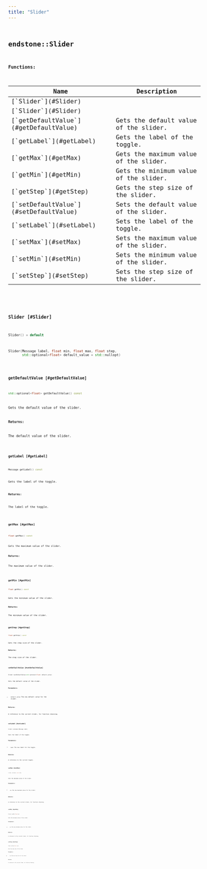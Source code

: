 ```yaml
---
title: "Slider"
---
```


## <code className="doc-symbol doc-symbol-class"/> endstone::Slider

















**Functions:**

<table>
<thead>
   <tr>
      <th>Name</th>
      <th>Description</th>
   </tr>
</thead>
<tbody>
<tr key="classendstone_1_1_slider_1a9747b93fdcc402378699b5d3d69dc81b">
    <td>[`Slider`](#Slider)</td>
    <td></td>
</tr>
<tr key="classendstone_1_1_slider_1aa4e6a206a483a5e859ea69a4b4c8e798">
    <td>[`Slider`](#Slider)</td>
    <td></td>
</tr>
<tr key="classendstone_1_1_slider_1a40402a633fa41306b80e4da2cd84b99a">
    <td>[`getDefaultValue`](#getDefaultValue)</td>
    <td>Gets the default value of the slider.</td>
</tr>
<tr key="classendstone_1_1_slider_1ab8e94955a47d5eaedac0e06ab350f7f2">
    <td>[`getLabel`](#getLabel)</td>
    <td>Gets the label of the toggle.</td>
</tr>
<tr key="classendstone_1_1_slider_1a678964a83e4820871d4b99dd2c7a1b45">
    <td>[`getMax`](#getMax)</td>
    <td>Gets the maximum value of the slider.</td>
</tr>
<tr key="classendstone_1_1_slider_1a888e209ddf6c3e769b319e9728843a63">
    <td>[`getMin`](#getMin)</td>
    <td>Gets the minimum value of the slider.</td>
</tr>
<tr key="classendstone_1_1_slider_1acc5394db6cb1a0c2750702f2473163ce">
    <td>[`getStep`](#getStep)</td>
    <td>Gets the step size of the slider.</td>
</tr>
<tr key="classendstone_1_1_slider_1a72c66f99531b81c256375d5d530d058c">
    <td>[`setDefaultValue`](#setDefaultValue)</td>
    <td>Sets the default value of the slider.</td>
</tr>
<tr key="classendstone_1_1_slider_1acf2217bdc5441b3cbe9a0716fca0f2f9">
    <td>[`setLabel`](#setLabel)</td>
    <td>Sets the label of the toggle.</td>
</tr>
<tr key="classendstone_1_1_slider_1a22f05a1703d94aa0a797e73d202bce5f">
    <td>[`setMax`](#setMax)</td>
    <td>Sets the maximum value of the slider.</td>
</tr>
<tr key="classendstone_1_1_slider_1ae07e1917f5f43db8cb19858ff92cde24">
    <td>[`setMin`](#setMin)</td>
    <td>Sets the minimum value of the slider.</td>
</tr>
<tr key="classendstone_1_1_slider_1afe6aff5dcd3a303663266990ee107cd8">
    <td>[`setStep`](#setStep)</td>
    <td>Sets the step size of the slider.</td>
</tr>
</tbody>
</table>

### <code className="doc-symbol doc-symbol-function"/> Slider [#Slider]



```cpp
Slider() = default
```

```cpp
Slider(Message label, float min, float max, float step,
       std::optional<float> default_value = std::nullopt)
```
### <code className="doc-symbol doc-symbol-function"/> getDefaultValue [#getDefaultValue]

```cpp
std::optional<float> getDefaultValue() const
```

Gets the default value of the slider.





**Returns:**

The default value of the slider. 





        
### <code className="doc-symbol doc-symbol-function"/> getLabel [#getLabel]

```cpp
Message getLabel() const
```

Gets the label of the toggle.





**Returns:**

The label of the toggle. 





        
### <code className="doc-symbol doc-symbol-function"/> getMax [#getMax]

```cpp
float getMax() const
```

Gets the maximum value of the slider.





**Returns:**

The maximum value of the slider. 





        
### <code className="doc-symbol doc-symbol-function"/> getMin [#getMin]

```cpp
float getMin() const
```

Gets the minimum value of the slider.





**Returns:**

The minimum value of the slider. 





        
### <code className="doc-symbol doc-symbol-function"/> getStep [#getStep]

```cpp
float getStep() const
```

Gets the step size of the slider.





**Returns:**

The step size of the slider. 





        
### <code className="doc-symbol doc-symbol-function"/> setDefaultValue [#setDefaultValue]

```cpp
Slider &setDefaultValue(std::optional<float> default_value)
```

Sets the default value of the slider.





**Parameters:**


* `default_value` The new default value for the slider. 



**Returns:**

A reference to the current slider, for function chaining. 





        
### <code className="doc-symbol doc-symbol-function"/> setLabel [#setLabel]

```cpp
Slider &setLabel(Message label)
```

Sets the label of the toggle.





**Parameters:**


* `label` The new label for the toggle. 



**Returns:**

A reference to the current toggle. 





        
### <code className="doc-symbol doc-symbol-function"/> setMax [#setMax]

```cpp
Slider &setMax(float max)
```

Sets the maximum value of the slider.





**Parameters:**


* `max` The new maximum value for the slider. 



**Returns:**

A reference to the current slider, for function chaining. 





        
### <code className="doc-symbol doc-symbol-function"/> setMin [#setMin]

```cpp
Slider &setMin(float min)
```

Sets the minimum value of the slider.





**Parameters:**


* `min` The new minimum value for the slider. 



**Returns:**

A reference to the current slider, for function chaining. 





        
### <code className="doc-symbol doc-symbol-function"/> setStep [#setStep]

```cpp
Slider &setStep(float step)
```

Sets the step size of the slider.





**Parameters:**


* `step` The new step size for the slider. 



**Returns:**

A reference to the current slider, for function chaining. 





        